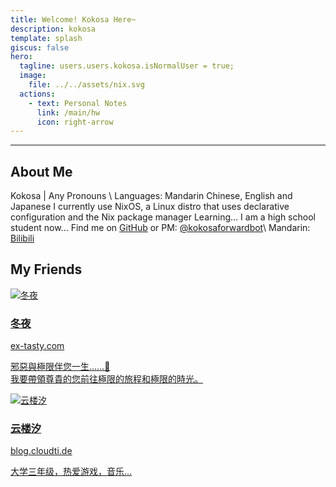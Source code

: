 ```yaml
---
title: Welcome! Kokosa Here~
description: kokosa
template: splash
giscus: false
hero:
  tagline: users.users.kokosa.isNormalUser = true;
  image:
    file: ../../assets/nix.svg
  actions:
    - text: Personal Notes
      link: /main/hw
      icon: right-arrow
---
```



---

## About Me

<CardGrid stagger>
  <Card title="Who I Am" icon="seti:bazel">
      Kokosa | Any Pronouns \
      Languages: Mandarin Chinese, English and Japanese
  </Card>
  <Card title="What I'm Using" icon="nix">
      I currently use NixOS, a Linux distro that uses declarative configuration and the Nix package manager
  </Card>
  <Card title="What I'm Doing" icon="vercel">
      Learning... I am a high school student now...
  </Card>
  <Card title="Contact Me" icon="comment-alt">
    Find me on <a href="https://github.com/hatanokokosa" target="_blank" rel="noopener noreferrer">GitHub</a> or PM: <a href="https://t.me/kokosaforwardbot" target="_blank" rel="noopener noreferrer">@kokosaforwardbot</a>\
    Mandarin: <a href="https://space.bilibili.com/3546660854565061" target="_blank" rel="noopener noreferrer">Bilibili</a>
  </Card>
</CardGrid>

## My Friends

<CardGrid stagger>

  <a href="https://ex-tasty.com/" class="friend-card" target="_blank" rel="noopener noreferrer">
    <div class="friend-avatar-container">
      <img src="/friends/chisato.webp" alt="冬夜" class="friend-avatar" />
    </div>
    <div class="friend-info">
      <h3>冬夜</h3>
      <div class="friend-url">ex-tasty.com</div>
      <p>邪惡與極限伴您一生……🥰<br />我要帶領尊貴的您前往極限的旅程和極限的時光。</p>
    </div>
  </a>

  <a href="https://blog.cloudti.de/" class="friend-card" target="_blank" rel="noopener noreferrer">
    <div class="friend-avatar-container">
      <img src="https://blog.cloudti.de/_astro/04second2.PApjSzNF_Z2uBeGb.webp" alt="云楼汐" class="friend-avatar" />
    </div>
    <div class="friend-info">
      <h3>云楼汐</h3>
      <div class="friend-url">blog.cloudti.de</div>
      <p>大学三年级，热爱游戏，音乐...</p>
    </div>
  </a>

</CardGrid>